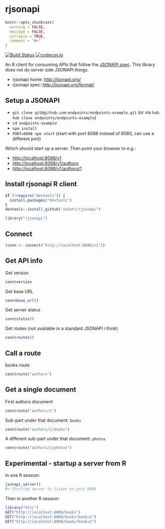 rjsonapi
========

```r
knitr::opts_chunk$set(
  warning = FALSE,
  message = FALSE,
  collapse = TRUE,
  comment = "#>"
)
```

[![Build Status](https://api.travis-ci.org/sckott/rjsonapi.png)](https://travis-ci.org/sckott/rjsonapi)
[![codecov.io](https://codecov.io/github/sckott/rjsonapi/coverage.svg?branch=master)](https://codecov.io/github/sckott/rjsonapi?branch=master)

An R client for consuming APIs that follow the [JSONAPI spec][spec]. This library
does not do server side JSONAPI things.

* rjsonapi home: [http://jsonapi.org/](http://jsonapi.org/)
* rjsonapi spec: [http://jsonapi.org/format/](http://jsonapi.org/format/)

## Setup a JSONAPI

* `git clone git@github.com:endpoints/endpoints-example.git` (or via `hub`: `hub clone endpoints/endpoints-example`)
* `cd endpoints-example`
* `npm install`
* `PORT=8088 npm start` (start with port 8088 instead of 8080, can use a different port)

Which should start up a server. Then point your browser to e.g.:

* [http://localhost:8088/v1](http://localhost:8088/v1)
* [http://localhost:8088/v1/authors](http://localhost:8088/v1/authors)
* [http://localhost:8088/v1/authors/1](http://localhost:8088/v1/authors/1)

## Install rjsonapi R client

```r
if (!require("devtools")) {
  install.packages("devtools")
}
devtools::install_github("sckott/rjsonapi")
```

```r
library("rjsonapi")
```

## Connect

```r
(conn <- connect("http://localhost:8088/v1"))
```

## Get API info

Get version

```r
conn$version
```

Get base URL

```r
conn$base_url()
```

Get server status

```r
conn$status()
```

Get routes (not available in a standard JSONAPI i think)

```r
conn$routes()
```

## Call a route

books route

```r
conn$route("authors")
```

## Get a single document

First authors document

```r
conn$route("authors/1")
```

Sub-part under that document: `books`

```r
conn$route("authors/1/books")
```

A different sub-part under that document: `photos`

```r
conn$route("authors/1/photos")
```

## Experimental - startup a server from R

In one R session: 

```r
jsonapi_server()
#> Starting server to listen on port 8000
```

Then in another R session:

```r
library("httr")
GET("http://localhost:8000/books")
GET("http://localhost:8000/books?book=1")
GET("http://localhost:8000/books?book=2")
```

[spec]: http://jsonapi.org/format/
